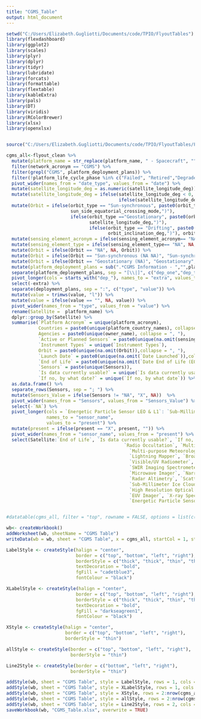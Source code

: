 ```yaml
---
title: "CGMS_Table"
output: html_document
---
```


```r
setwd("C:/Users/Elizabeth.Gugliotti/Documents/code/TPIO/FlyoutTables")
library(flexdashboard)
library(ggplot2)
library(scales)
library(plyr)
library(dplyr)
library(tidyr)
library(lubridate)
library(forcats)
library(formattable)
library(flextable)
library(kableExtra)
library(pals)
library(DT)
library(viridis)
library(RColorBrewer)
library(xlsx)
library(openxlsx)


source("C:/Users/Elizabeth.Gugliotti/Documents/code/TPIO/FlyoutTables/FlyoutDataCleanup.R")
```


```r
cgms_all<-flyout_clean %>%
  mutate(platform_name = str_replace(platform_name, " - Spacecraft", "")) %>%
  filter(network_acronym == "CGMS") %>%
  filter(grepl("CGMS", platform_deployment_plans)) %>%
  filter(!platform_life_cycle_phase %in% c("Failed", "Retired","Degraded")) %>%
  pivot_wider(names_from = "date_type", values_from = "date") %>% 
  mutate(satellite_longitude_deg = as.numeric(satellite_longitude_deg)) %>%
  mutate(satellite_longitude_deg = ifelse(satellite_longitude_deg < 0, paste0(satellite_longitude_deg*-1," W"), 
                                          ifelse(satellite_longitude_deg > 0, paste0(satellite_longitude_deg, " E"), satellite_longitude_deg))) %>%
  mutate(Orbit = ifelse(orbit_type == "Sun-synchronous", paste0(orbit_type," (",orbit_crossing_time," ",
                        sun_side_equatorial_crossing_mode,")"),
                        ifelse(orbit_type =="Geostationary", paste0(orbit_type," (",
                               satellite_longitude_deg,")"),
                               ifelse(orbit_type == "Drifting", paste0(orbit_type," (",
                                      orbit_inclination_deg,")"), orbit_type)))) %>%
  mutate(sensing_element_acronym = ifelse(sensing_element_acronym== "NA", NA, sensing_element_acronym)) %>%
  mutate(sensing_element_type = ifelse(sensing_element_type== "NA", NA, sensing_element_type)) %>%
  mutate(Orbit = ifelse(Orbit == "NA", NA, Orbit)) %>%
  mutate(Orbit = ifelse(Orbit == "Sun-synchronous (NA NA)", "Sun-synchronous", Orbit)) %>%
  mutate(Orbit = ifelse(Orbit == "Geostationary (NA)", "Geostationary", Orbit)) %>%
  mutate(platform_deployment_plans = sub(".*CGMS Information - ","",platform_deployment_plans)) %>%
  separate(platform_deployment_plans, sep = "[\\|]", c("dep_one","dep_two","dep_three","dep_four")) %>%
  pivot_longer(cols = starts_with("dep_"), names_to = "extra", values_to = "deployment_plans") %>% 
  select(-extra) %>%
  separate(deployment_plans, sep = ":", c("type", "value")) %>% 
  mutate(value = trimws(value, "l")) %>%
  mutate(value = ifelse(value == "", NA, value)) %>%
  pivot_wider(names_from = "type", values_from = "value") %>%
  rename(Satellite =  platform_name) %>% 
  dplyr::group_by(Satellite) %>%
  summarise(`Platform Acronym` = unique(platform_acronym),
            Countries = paste0(unique(platform_country_names), collapse = ", "),
            Agencies = paste0(unique(owner_name), collapse = ", "),
            `Active or Planned Sensors` = paste0(unique(na.omit(sensing_element_acronym)), collapse = ", "),
            `Instrument Types` = unique(`Instrument Types`),
            Orbit = paste0(unique(na.omit(Orbit)),collapse = ", "),
            `Launch Date` = paste0(unique(na.omit(`Date Launched`)),collapse = ", "),
            `End of Life` = paste0(unique(na.omit(`Date End of Life (EOL)`)),collapse = ", "),
            `Sensors` = paste(unique(Sensors)),
            `Is data currently usable?` = unique(`Is data currently usable`),
            `If no, by what date?` = unique(`If no, by what date`)) %>% 
  as.data.frame() %>%
  separate_rows(Sensors, sep = "; ") %>% 
  mutate(Sensors_Value = ifelse(Sensors != "NA", "X", NA))  %>% 
  pivot_wider(names_from = "Sensors", values_from = "Sensors_Value") %>% 
  select(-`NA`) %>%
  pivot_longer(cols = `Energetic Particle Sensor LEO & L1`: `Sub-Millimeter Ice Cloud Imager`,
               names_to = "sensor_name",
               values_to = "present") %>% 
  mutate(present = ifelse(present == "X", present, "")) %>% 
  pivot_wider(names_from = "sensor_name", values_from = "present") %>% 
  select(Satellite:`End of Life`, `Is data currently usable?`, `If no, by what date?`, `Microwave Sounder`, `Hyperspectral Infrared Sounder`, 
                                            `Radio Occultation`, `Multi-purpose Meteorological Imager GEO`, 
                                              `Multi-purpose Meteorological Imager LEO`, `Multi-viewing, Multi-channel, Multi-polarisation imager`, 
                                              `Lightning Mapper`, `Broadband Short/Long Wave Radiometer`, 
                                              `Visible/UV Radiometer`, `UV Limb Spectrometer`, 
                                              `SWIR Imaging Spectrometer`, `Precipitation Radar`, 
                                              `Microwave Imager`, `Narrow Band Visible & Near Infrared Imager`, 
                                              `Radar Altimetry`, `Scatterometer`, 
                                              `Sub-Millimeter Ice Cloud Imager`, `Synthetic Aperture Radar`, 
                                              `High Resolution Optical Imager`, `Coronograph`, 
                                              `EUV Imager`, `X-ray Spectrograph`, 
                                              `Energetic Particle Sensor LEO & L1`, `Energetic Particle Sensor GEO - Low energy electrons and protons`, `Energetic Particle Sensor GEO - High energy electrons and protons`, `Energetic Particle Sensor GEO - Very high energy protons`, `Energetic Particle Sensor GEO - Energetic heavy ions`, `Magnetometer`, `Plasma Analyzer`)


#datatable(cgms_all, filter = "top", rowname = FALSE, options = list(c(scrollY = TRUE, pageLength = 300, bPaginate = FALSE)))
```


```r
wb<- createWorkbook()
addWorksheet(wb, sheetName = "CGMS Table")
writeData(wb = wb, sheet = "CGMS Table", x = cgms_all, startCol = 1, startRow = 1, colNames = TRUE)

LabelStyle <- createStyle(halign = "center",
                          border = c("top", "bottom", "left", "right"),
                          borderStyle = c("thick", "thick", "thin", "thin"),
                          textDecoration = "bold",
                          fgFill = "cadetblue3",
                          fontColour = "black")

XLabelStyle <- createStyle(halign = "center",
                          border = c("top", "bottom", "left", "right"),
                          borderStyle = c("thick", "thick", "thin", "thin"),
                          textDecoration = "bold",
                          fgFill = "darkseagreen1",
                          fontColour = "black")

XStyle <- createStyle(halign = "center",
                      border = c("top", "bottom", "left", "right"),
                      borderStyle = "thin")

allStyle <- createStyle(border = c("top", "bottom", "left", "right"),
                        borderStyle = "thin")

Line2Style <- createStyle(border = c("bottom", "left", "right"),
                        borderStyle = "thin")

addStyle(wb, sheet = "CGMS Table", style = LabelStyle, rows = 1, cols = 1:11, gridExpand = FALSE, stack = FALSE)
addStyle(wb, sheet = "CGMS Table", style = XLabelStyle, rows = 1, cols = 12:ncol(cgms_all), gridExpand = FALSE, stack = FALSE)
addStyle(wb, sheet = "CGMS Table", style = XStyle, rows = 2:nrow(cgms_all)+1, cols = 12:ncol(cgms_all), gridExpand = TRUE, stack = FALSE)
addStyle(wb, sheet = "CGMS Table", style = allStyle, rows = 2:nrow(cgms_all)+1, cols = 1:11, gridExpand = TRUE, stack = FALSE)
addStyle(wb, sheet = "CGMS Table", style = Line2Style, rows = 2, cols = 1:ncol(cgms_all), gridExpand = TRUE, stack = FALSE)
saveWorkbook(wb, "CGMS_Table.xlsx", overwrite = TRUE)
```

